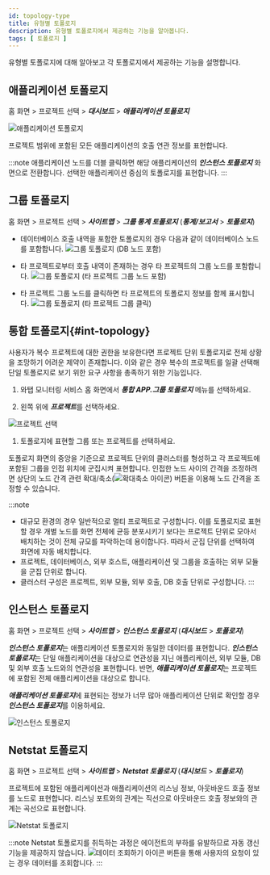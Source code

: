 ```yaml
---
id: topology-type
title: 유형별 토폴로지
description: 유형별 토폴로지에서 제공하는 기능을 알아봅니다.
tags: [ 토폴로지 ]
---
```


유형별 토폴로지에 대해 알아보고 각 토폴로지에서 제공하는 기능을 설명합니다.

## 애플리케이션 토폴로지

홈 화면 > 프로젝트 선택 > ***대시보드*** > ***애플리케이션 토폴로지***

![애플리케이션 토폴로지](https://img.whatap.io/media/user_guide_application/topology/application_topology.png)

프로젝트 범위에 포함된 모든 애플리케이션의 호출 연관 정보를 표현합니다. 

:::note
애플리케이션 노드를 더블 클릭하면 해당 애플리케이션의 ***인스턴스 토플로지*** 화면으로 전환합니다. 선택한 애플리케이션 중심의 토폴로지를 표현합니다.
:::

## 그룹 토폴로지

홈 화면 > 프로젝트 선택 > ***사이트맵*** > ***그룹 통계 토폴로지*** (***통계/보고서*** > ***토폴로지***)

<!-- 담당자 문의 -->
<!--![그룹 애플리케이션 토폴로지 선택하기](/img/select-group-topology.png)

***애플리케이션 토폴로지*** 화면에서 ![지시선 1](/img/number-01.png) 에이전트 영역을 선택한 다음 ![지시선 2](/img/number-02.png) 에이전트 선택 목록에서 ***에이전트 서버*** 또는 ***에이전트 종류***를 선택하세요. 프로젝트 범위에 포함된 애플리케이션 그룹 사이의 호출 연관 정보를 표현합니다. -->

* 데이터베이스 호출 내역을 포함한 토폴로지의 경우 다음과 같이 데이터베이스 노드를 포함합니다.
  ![그룹 토폴로지 (DB 노드 포함)](https://img.whatap.io/media/user_guide_application/topology/group_topology_1.png)

* 타 프로젝트로부터 호출 내역이 존재하는 경우 타 프로젝트의 그룹 노드를 포함합니다.
  ![그룹 토폴로지 (타 프로젝트 그룹 노드 포함)](https://img.whatap.io/media/user_guide_application/topology/group_topology_2.png)

* 타 프로젝트 그룹 노드를 클릭하면 타 프로젝트의 토폴로지 정보를 함께 표시합니다.
  ![그룹 토폴로지 (타 프로젝트 그룹 클릭)](https://img.whatap.io/media/user_guide_application/topology/group_topology_with_other_project.png)

## 통합 토폴로지{#int-topology}

사용자가 복수 프로젝트에 대한 권한을 보유한다면 프로젝트 단위 토폴로지로 전체 상황을 조망하기 어려운 제약이 존재합니다. 이와 같은 경우 복수의 프로젝트를 일괄 선택해 단일 토폴로지로 보기 위한 요구 사항을 총족하기 위한 기능입니다.

1. 와탭 모니터링 서비스 홈 화면에서 ***통합 APP.그룹 토폴로지*** 메뉴를 선택하세요.

1. 왼쪽 위에 ***프로젝트***를 선택하세요.

  ![프로젝트 선택](/img/uni-topology-select-project.png)

1. 토폴로지에 표현할 그룹 또는 프로젝트를 선택하세요.

토폴로지 화면의 중앙을 기준으로 프로젝트 단위의 클러스터를 형성하고 각 프로젝트에 포함된 그룹을 인접 위치에 군집시켜 표현합니다. 인접한 노드 사이의 간격을 조정하려면 상단의 노드 간격 관련 확대/축소(![확대축소 아이콘](/img/ico-topology-node-zoom.png)) 버튼을 이용해 노드 간격을 조정할 수 있습니다.

:::note
* 대규모 환경의 경우 일반적으로 멀티 프로젝트로 구성합니다. 이를 토폴로지로 표현할 경우 개별 노드를 화면 전체에 균등 분포시키기 보다는 프로젝트 단위로 모아서 배치하는 것이 전체 규모를 파악하는데 용이합니다. 따라서 군집 단위를 선택하여 화면에 자동 배치합니다.
* 프로젝트, 데이터베이스, 외부 호스트, 애플리케이션 및 그룹을 호출하는 외부 모듈을 군집 단위로 합니다.
* 클러스터 구성은 프로젝트, 외부 모듈, 외부 호출, DB 호출 단위로 구성합니다.
:::

## 인스턴스 토폴로지

홈 화면 > 프로젝트 선택 > ***사이트맵*** > ***인스턴스 토폴로지*** (***대시보드*** > ***토폴로지***)

***인스턴스 토폴로지***는 애플리케이션 토폴로지와 동일한 데이터를 표현합니다. ***인스턴스 토폴로지***는 단일 애플리케이션을 대상으로 연관성을 지닌 애플리케이션, 외부 모듈, DB 및 외부 호출 노드와의 연관성을 표현합니다. 반면, ***애플리케이션 토폴로지***는 프로젝트에 포함된 전체 애플리케이션을 대상으로 합니다.

***애플리케이션 토폴로지***에 표현되는 정보가 너무 많아 애플리케이션 단위로 확인할 경우 ***인스턴스 토폴로지***를 이용하세요.

![인스턴스 토폴로지](https://img.whatap.io/media/user_guide_application/topology/instance_topology.png)

## Netstat 토폴로지

홈 화면 > 프로젝트 선택 > ***사이트맵*** > ***Netstat 토폴로지*** (***대시보드*** > ***토폴로지***)

프로젝트에 포함된 애플리케이션과 애플리케이션의 리스닝 정보, 아웃바운드 호출 정보를 노드로 표현합니다. 리스닝 포트와의 관계는 직선으로 아웃바운드 호출 정보와의 관계는 곡선으로 표현합니다.

![Netstat 토폴로지](/img/netstat-topology.png)

:::note
Netstat 토폴로지를 취득하는 과정은 에이전트의 부하를 유발하므로 자동 갱신 기능을 제공하지 않습니다. ![데이터 조회하기 아이콘](/img/ico-btn-search.png) 버튼을 통해 사용자의 요청이 있는 경우 데이터를 조회합니다.
:::